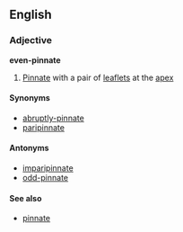==English==

===Adjective===
'''even-pinnate'''
#[[Pinnate]] with a pair of [[leaflet]]s at the [[apex]]

====Synonyms====
*[[abruptly-pinnate]]
*[[paripinnate]]

====Antonyms====
*[[imparipinnate]]
*[[odd-pinnate]]

====See also====
*[[pinnate]]